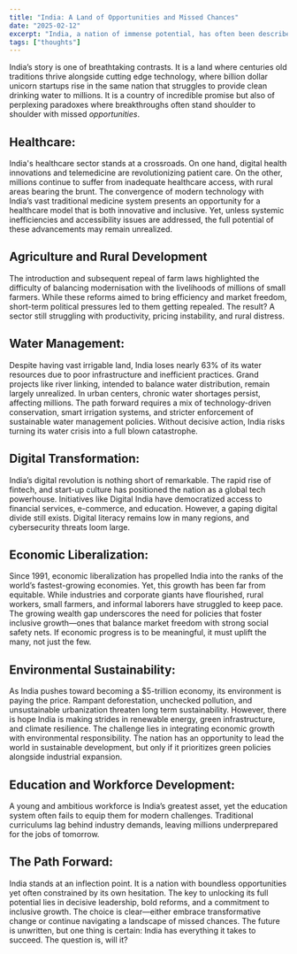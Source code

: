 ```yaml
---
title: "India: A Land of Opportunities and Missed Chances"  
date: "2025-02-12"  
excerpt: "India, a nation of immense potential, has often been described as a land of opportunities. However, as we delve deeper into its recent history and current challenges, it becomes evident that it's also a land of missed opportunities."  
tags: ["thoughts"]
---
```


India’s story is one of breathtaking contrasts. It is a land where centuries old traditions thrive alongside cutting edge technology, where billion dollar unicorn startups rise in the same nation that struggles to provide clean drinking water to millions. It is a country of incredible promise but also of perplexing paradoxes where breakthroughs often stand shoulder to shoulder with missed *opportunities*.

## Healthcare: 

India's healthcare sector stands at a crossroads. On one hand, digital health innovations and telemedicine are revolutionizing patient care. On the other, millions continue to suffer from inadequate healthcare access, with rural areas bearing the brunt. The convergence of modern technology with India’s vast traditional medicine system presents an opportunity for a healthcare model that is both innovative and inclusive. Yet, unless systemic inefficiencies and accessibility issues are addressed, the full potential of these advancements may remain unrealized.

## Agriculture and Rural Development

The introduction and subsequent repeal of farm laws highlighted the difficulty of balancing modernisation with the livelihoods of millions of small farmers. While these reforms aimed to bring efficiency and market freedom, short-term political pressures led to them getting repealed. The result? A sector still struggling with productivity, pricing instability, and rural distress. 

## Water Management: 

Despite having vast irrigable land, India loses nearly 63% of its water resources due to poor infrastructure and inefficient practices. Grand projects like river linking, intended to balance water distribution, remain largely unrealized. In urban centers, chronic water shortages persist, affecting millions. The path forward requires a mix of technology-driven conservation, smart irrigation systems, and stricter enforcement of sustainable water management policies. Without decisive action, India risks turning its water crisis into a full blown catastrophe.

## Digital Transformation:

India’s digital revolution is nothing short of remarkable. The rapid rise of fintech, and start-up culture has positioned the nation as a global tech powerhouse. Initiatives like Digital India have democratized access to financial services, e-commerce, and education. However, a gaping digital divide still exists. Digital literacy remains low in many regions, and cybersecurity threats loom large. 

## Economic Liberalization: 

Since 1991, economic liberalization has propelled India into the ranks of the world’s fastest-growing economies. Yet, this growth has been far from equitable. While industries and corporate giants have flourished, rural workers, small farmers, and informal laborers have struggled to keep pace. The growing wealth gap underscores the need for policies that foster inclusive growth—ones that balance market freedom with strong social safety nets. If economic progress is to be meaningful, it must uplift the many, not just the few.

## Environmental Sustainability: 

As India pushes toward becoming a \$5-trillion economy, its environment is paying the price. Rampant deforestation, unchecked pollution, and unsustainable urbanization threaten long term sustainability. However, there is hope India is making strides in renewable energy, green infrastructure, and climate resilience. The challenge lies in integrating economic growth with environmental responsibility. The nation has an opportunity to lead the world in sustainable development, but only if it prioritizes green policies alongside industrial expansion.

## Education and Workforce Development:

A young and ambitious workforce is India’s greatest asset, yet the education system often fails to equip them for modern challenges. Traditional curriculums lag behind industry demands, leaving millions underprepared for the jobs of tomorrow. 


## The Path Forward:

India stands at an inflection point. It is a nation with boundless opportunities yet often constrained by its own hesitation. The key to unlocking its full potential lies in decisive leadership, bold reforms, and a commitment to inclusive growth. The choice is clear—either embrace transformative change or continue navigating a landscape of missed chances. The future is unwritten, but one thing is certain: India has everything it takes to succeed. The question is, will it?


